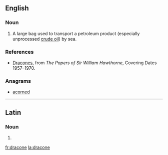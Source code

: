 {{also|Dracone}}
==English==

===Noun===
{{en-noun}}

# A large bag used to transport a petroleum product (especially unprocessed [[crude oil]]) by sea.

===References===
* [http://janus.lib.cam.ac.uk/db/node.xsp?id=EAD%2FGBR%2F0014%2FHATN%204 Dracones], from ''The Papers of Sir William Hawthorne'', Covering Dates 1957–1970.

===Anagrams===
* [[acorned#English|acorned]]

----

==Latin==

===Noun===
{{la-noun-form|dracōne}}

# {{inflection of|dracō||abl|s|lang=la}}

[[fr:dracone]]
[[la:dracone]]